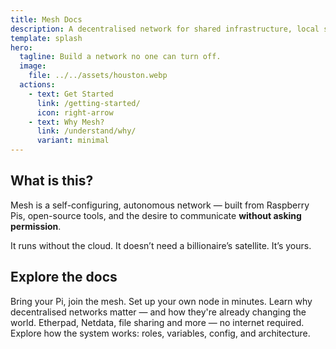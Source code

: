 ```yaml
---
title: Mesh Docs
description: A decentralised network for shared infrastructure, local services, and public imagination.
template: splash
hero:
  tagline: Build a network no one can turn off.
  image:
    file: ../../assets/houston.webp
  actions:
    - text: Get Started
      link: /getting-started/
      icon: right-arrow
    - text: Why Mesh?
      link: /understand/why/
      variant: minimal
---
```



## What is this?

Mesh is a self-configuring, autonomous network — built from Raspberry Pis, open-source tools, and the desire to communicate **without asking permission**.

It runs without the cloud. It doesn’t need a billionaire’s satellite. It’s yours.

## Explore the docs

<CardGrid stagger>
  <Card title="Get Started" icon="rocket">
    Bring your Pi, join the mesh. Set up your own node in minutes.
  </Card>
  <Card title="Why Mesh?" icon="help-circle">
    Learn why decentralised networks matter — and how they're already changing
    the world.
  </Card>
  <Card title="Services You Can Run" icon="package">
    Etherpad, Netdata, file sharing and more — no internet required.
  </Card>
  <Card title="Technical Reference" icon="book">
    Explore how the system works: roles, variables, config, and architecture.
  </Card>
</CardGrid>
